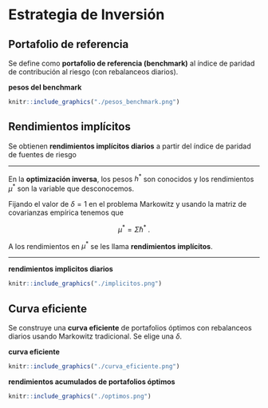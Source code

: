 
# Estrategia de Inversión

## Portafolio de referencia

Se define como **portafolio de referencia (benchmark)** al índice de paridad de contribución al riesgo (con rebalanceos diarios).

**pesos del benchmark**

```r
knitr::include_graphics("./pesos_benchmark.png")
```

## Rendimientos implícitos

Se obtienen **rendimientos implícitos diarios** a partir del índice de paridad de fuentes de riesgo

---

En la **optimización inversa**, los pesos $h^*$ son conocidos y los rendimientos $\mu^*$ son la variable que desconocemos. 

Fijando el valor de $\delta=1$ en el problema Markowitz y usando la matriz de covarianzas empírica tenemos que 

$$
  \mu^* = \hat\Sigma h^* \;.
$$

A los rendimientos en $\mu^*$ se les llama **rendimientos implícitos**. 

---

**rendimientos implicitos diarios**

```r
knitr::include_graphics("./implicitos.png")
```

## Curva eficiente

Se construye una **curva eficiente** de portafolios óptimos con rebalanceos diarios usando Markowitz tradicional. Se elige una $\delta$.

**curva eficiente**

```r
knitr::include_graphics("./curva_eficiente.png")
```

**rendimientos acumulados de portafolios óptimos**

```r
knitr::include_graphics("./optimos.png")
```
